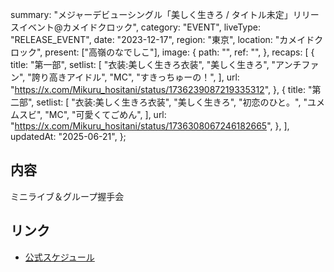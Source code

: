   summary:
    "メジャーデビューシングル「美しく生きろ / タイトル未定」リリースイベント@カメイドクロック",
  category: "EVENT",
  liveType: "RELEASE_EVENT",
  date: "2023-12-17",
  region: "東京",
  location: "カメイドクロック",
  present: ["高嶺のなでしこ"],
  image: {
    path: "",
    ref: "",
  },
  recaps: [
    {
      title: "第一部",
      setlist: [
        "衣装:美しく生きろ衣装",
        "美しく生きろ",
        "アンチファン",
        "誇り高きアイドル",
        "MC",
        "すきっちゅーの！",
      ],
      url: "https://x.com/Mikuru_hositani/status/1736239087219335312",
    },
    {
      title: "第二部",
      setlist: [
        "衣装:美しく生きろ衣装",
        "美しく生きろ",
        "初恋のひと。",
        "ユメムスビ",
        "MC",
        "可愛くてごめん",
      ],
      url: "https://x.com/Mikuru_hositani/status/1736308067246182665",
    },
  ],
  updatedAt: "2025-06-21",
};

## 内容

ミニライブ＆グループ握手会

## リンク

- [公式スケジュール](https://takanenonadeshiko.jp/?p=1587)

